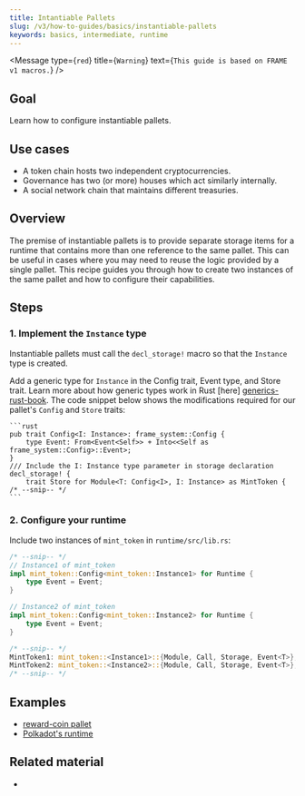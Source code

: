 ```yaml
---
title: Intantiable Pallets
slug: /v3/how-to-guides/basics/instantiable-pallets
keywords: basics, intermediate, runtime
---
```


<Message
  type={`red`}
  title={`Warning`}
  text={`This guide is based on FRAME v1 macros.`}
/>

## Goal

Learn how to configure instantiable pallets.

## Use cases

- A token chain hosts two independent cryptocurrencies.
- Governance has two (or more) houses which act similarly internally.
- A social network chain that maintains different treasuries.

## Overview

The premise of instantiable pallets is to provide separate storage items for a runtime that contains more than one 
reference to the same pallet. This can be useful in cases where you may need to reuse the logic provided by a single 
pallet. This recipe guides you through how to create two instances of the same pallet and how to configure their 
capabilities. 

## Steps

### 1. Implement the `Instance` type

Instantiable pallets must call the `decl_storage!` macro so that the `Instance` type is created.

Add a generic type for `Instance` in the Config trait, Event type, and Store trait. Learn more about how generic types work in Rust [here] [generics-rust-book]. The code snippet below shows the modifications required for our pallet's `Config` and `Store` traits:

    ```rust
    pub trait Config<I: Instance>: frame_system::Config {
    	type Event: From<Event<Self>> + Into<<Self as frame_system::Config>::Event>;
    }
    /// Include the I: Instance type parameter in storage declaration
    decl_storage! {
    	trait Store for Module<T: Config<I>, I: Instance> as MintToken {
    /* --snip-- */
    ```

### 2. Configure your runtime

Include two instances of `mint_token` in `runtime/src/lib.rs`:

```rust
/* --snip-- */
// Instance1 of mint_token
impl mint_token::Config<mint_token::Instance1> for Runtime {
	type Event = Event;
}

// Instance2 of mint_token
impl mint_token::Config<mint_token::Instance2> for Runtime {
	type Event = Event;
}

/* --snip-- */
MintToken1: mint_token::<Instance1>::{Module, Call, Storage, Event<T>},
MintToken2: mint_token::<Instance2>::{Module, Call, Storage, Event<T>},
/* --snip-- */
```

## Examples

- [reward-coin pallet](/../examples/template-node/pallets/reward-coin/src/lib.rs) 
- [Polkadot's runtime](https://github.com/paritytech/polkadot/blob/master/runtime/polkadot/src/lib.rs#L968)
## Related material

- [generics-rust-book]: https://doc.rust-lang.org/book/ch10-01-syntax.html
